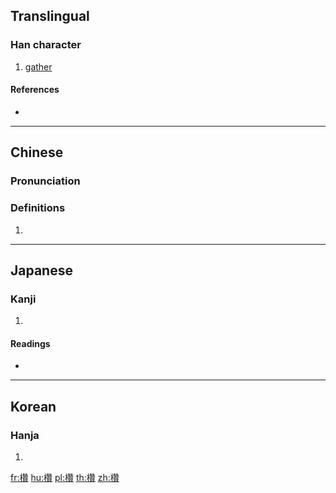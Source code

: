 ==Translingual==

===Han character===
{{Han char|rn=75|rad=木|as=19|sn=23|four=44986|canj=DHUC|ids=⿰木贊}}

# [[gather]]

====References====
* {{Han ref|kx=0563.340|dkj=15943|dj=0953.030|hdz=21324.120|uh=6B11|ud=27409|bh=F7E0|bd=63456}}

----

==Chinese==
{{zh-forms}}

===Pronunciation===
{{zh-pron
|m=cuán
|c=cyun4,zaan2
|mc=y
|oc=y
|ma=
|cat=v
}}

===Definitions===
# {{rfdef|lang=zh}}

----

==Japanese==

===Kanji===
{{ja-kanji|grade=|rs=木19}}

# {{defn|lang=ja|sort=木19}}

====Readings====
* {{ja-readings|on=[[さん]] (san), [[ざん]] (zan)|kun=[[つえ]] (tsue)}}

----

==Korean==

===Hanja===
{{ko-hanja|hangeul=찬|eumhun=|rv=chan|mr=ch'an|y=chan}}

# {{defn|lang=ko|sort=木19}}

[[fr:欑]]
[[hu:欑]]
[[pl:欑]]
[[th:欑]]
[[zh:欑]]